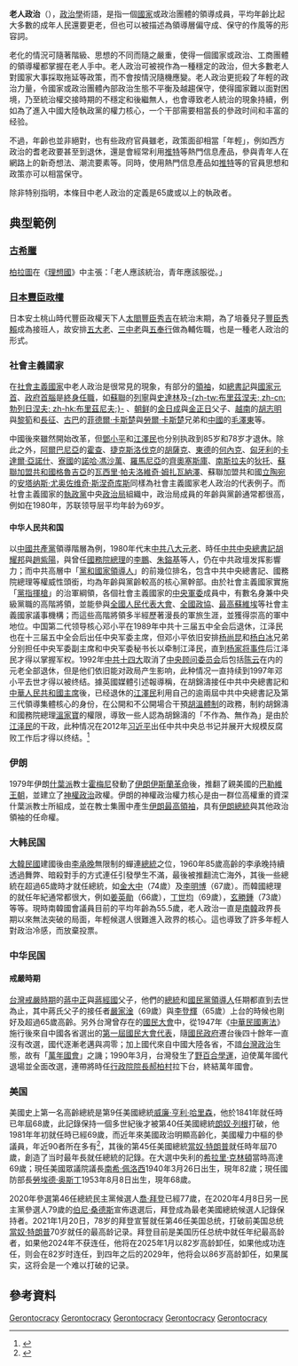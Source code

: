 {{NoteTA}}
{{globalize|time=2015-01-26T05:24:02+00:00}}
{{refimprove|time=2013-03-17}}
{{Forms of government}}
'''老人政治'''（{{lang-en|Gerontocracy}}），[[政治學|政治學]]術語，是指一個[[國家|國家]]或政治團體的領導成員，平均年齡比起大多數的成年人民還要更老，但也可以被描述為領導層偏守成、保守的作風等的形容詞。

老化的情況可隨著階級、思想的不同而隨之嚴重，使得一個國家或政治、工商團體的領導權都掌握在老人手中。老人政治可被視作為一種穩定的政治，但大多數老人對國家大事採取拖延等政策，而不會按情況隨機應變。老人政治更扼殺了年輕的政治力量，令國家或政治團體內部政治生態不平衡及越趨保守，使得國家難以面對困境，乃至統治權交接時期的不穩定和後繼無人，也會導致老人統治的現象持續，例如為了進入中國大陸執政黨的權力核心，一个干部需要相當長的參政时间和丰富的经验。

不過，年齡也並非絕對，也有些政府官員雖老，政策面卻相當「年輕」，例如西方政治的耆老政要甚至到退休，還是會經常利用[[推特|推特]]等熱門信息產品，參與青年人在網路上的新奇想法、潮流要素等。同時，使用熱門信息產品如[[推特|推特]]等的官員思想和政策亦可以相當保守。


除非特别指明，本條目中老人政治的定義是65歲或以上的執政者。

== 典型範例 ==

===[[古希臘|古希臘]]===
[[柏拉圖|柏拉圖]]在《[[理想國|理想國]]》中主張：「老人應該統治，青年應該服從。」

===[[安土桃山時代|日本]][[豐臣政權|豐臣政權]]===
日本安土桃山時代豐臣政權天下人[[太閤|太閤]][[豐臣秀吉|豐臣秀吉]]在統治末期，為了培養兒子[[豐臣秀賴|豐臣秀賴]]成為接班人，故安排[[五大老|五大老]]、[[三中老|三中老]]與[[五奉行|五奉行]]做為輔佐職，也是一種老人政治的形式。

===社會主義國家===
在[[社會主義國家|社會主義國家]]中老人政治是很常見的現象，有部分的[[領袖|領袖]]，如[[總書記|總書記]]與[[國家元首|國家元首]]、[[政府首腦|政府首腦]]是[[任期制|終身任職]]，如[[蘇聯|蘇聯]]的[[弗拉基米尔·伊里奇·列宁|列寧]]與[[约瑟夫·维萨里奥诺维奇·斯大林|史達林]]及[[列昂尼德·伊里奇·勃列日涅夫|-{zh-tw:布里茲涅夫; zh-cn:勃列日涅夫; zh-hk:布里茲尼夫;}-]] 、[[朝鲜民主主义人民共和国|朝鲜]]的[[金日成|金日成]]與[[金正日|金正日]]父子、[[越南|越南]]的[[胡志明|胡志明]]與[[黎筍|黎筍]]和[[长征_(政治人物)|長征]]、[[古巴|古巴]]的[[菲德尔·卡斯特罗|菲德爾·卡斯楚]]與[[劳尔·卡斯特罗|勞爾·卡斯楚]]兄弟和[[中國|中國]]的[[毛澤東|毛澤東]]等。

中國後來雖然開始改革，但[[鄧小平|鄧小平]]和[[江澤民|江澤民]]也分别执政到85岁和78岁才退休。除此之外，[[阿尔巴尼亚社会主义人民共和国|阿爾巴尼亞]]的[[恩維爾·霍查|霍查]]、[[捷克斯洛伐克|捷克斯洛伐克]]的[[古斯塔夫·胡萨克|胡薩克]]、[[東德|東德]]的[[何內克|何內克]]、[[匈牙利|匈牙利]]的[[卡達爾·亞諾什|卡達爾·亞諾什]]、[[寮國|寮國]]的[[諾哈·馮沙萬|諾哈·馮沙萬]]、[[羅馬尼亞|羅馬尼亞]]的[[尼古拉·齐奥塞斯库|齊奧塞斯庫]]、[[南斯拉夫|南斯拉夫]]的[[狄托|狄托]]、[[蘇聯加盟共和國|蘇聯加盟共和國]][[格魯吉亞|格魯吉亞]]的[[瓦西里·帕夫洛维奇·姆扎瓦纳泽|瓦西里·帕夫洛維奇·姆扎瓦納澤]]、蘇聯加盟共和國[[立陶宛|立陶宛]]的[[安塔纳斯·尤奥佐维奇·斯涅奇库斯|安塔纳斯·尤奥佐维奇·斯涅奇库斯]]同樣為社會主義國家老人政治的代表例子。而社會主義國家的[[執政黨|執政黨]]中央[[政治局|政治局]]組織中，政治局成員的年齡與黨齡通常都很高，例如在1980年，苏联领导层平均年龄为69岁。

==== 中华人民共和国 ====
以[[中國共產黨|中國共產黨]]領導階層為例，1980年代末[[中共八大元老|中共八大元老]]、時任[[中共中央總書記|中共中央總書記]][[胡耀邦|胡耀邦]]與[[趙紫陽|趙紫陽]]，與曾任[[國務院總理|國務院總理]]的[[李鵬|李鵬]]、[[朱鎔基|朱鎔基]]等人，仍在中共政壇发挥影響力；而中共高層中「[[黨和國家領導人|黨和國家領導人]]」的前幾位排名，包含中共中央總書記、國務院總理等權威性頭銜，均為年齡與黨齡較高的核心黨幹部。由於社會主義國家實施「[[黨指揮槍|黨指揮槍]]」的治軍綱領，各個社會主義國家的[[中央軍委|中央軍委]]成員中，有數名身兼中央級黨職的高階將領，並能參與[[全國人民代表大會|全國人民代表大會]]、[[中国人民政治协商会议全国委员会|全國政協]]、[[最高蘇維埃|最高蘇維埃]]等社會主義國家議事機構；而這些高階將領多半經歷著漫長的軍旅生涯，並獲得崇高的軍中地位。中国第二代领导核心邓小平在1989年中共十三届五中全会后退休，江泽民也在十三届五中全会后出任中央军委主席，但邓小平依旧安排[[杨尚昆|杨尚昆]]和[[杨白冰|杨白冰]]兄弟分别担任中央军委副主席和中央军委秘书长以牵制江泽民，直到[[杨家将事件|杨家将事件]]后江泽民才得以掌握军权。1992年[[中共十四大|中共十四大]]取消了[[中央顾问委员会|中央顾问委员会]]后包括[[陈云|陈云]]在内的元老全部退休，但是他们依旧能对政局产生影响，此种情况一直持续到1997年邓小平去世才得以被终结。據英國媒體引述報導稱，在胡錦濤接任中共中央總書記和[[中華人民共和國主席|中華人民共和國主席]]後，已经退休的[[江澤民|江澤民]]利用自己的逾兩屆中共中央總書記及第三代領導集體核心的身份，在公開和不公開場合干預[[胡溫體制|胡溫體制]]的政務，制約胡錦濤和國務院總理[[溫家寶|溫家寶]]的權限，導致一些人認為胡錦濤的「不作為、無作為」是由於[[江泽民|江泽民]]的干政，此种情况在2012年[[习近平|习近平]]出任中共中央总书记并展开大规模反腐败工作后才得以终结。<ref>{{cite web|author=嵇伟|title=透视中国：老人干政时代的结束？|url=http://www.bbc.co.uk/zhongwen/simp/china_watch/2013/01/130130_focusonchina_oldman.shtml|publisher=[[BBC中文網|BBC中文網]]|date=2013-01-30|accessdate=2013-03-16|archive-date=2013-02-03|archive-url=https://web.archive.org/web/20130203070525/http://www.bbc.co.uk/zhongwen/simp/china_watch/2013/01/130130_focusonchina_oldman.shtml|dead-url=no}}</ref>

===伊朗===
1979年伊朗[[什葉派|什葉派]]教士[[霍梅尼|霍梅尼]]發動了[[伊朗伊斯蘭革命|伊朗伊斯蘭革命]]後，推翻了親美國的[[巴勒維王朝|巴勒維王朝]]，並建立了[[神權政治|神權政治]]政權。伊朗的神權政治權力核心是由一群位高權重的資深什葉派教士所組成，並在教士集團中產生[[伊朗最高領袖|伊朗最高領袖]]，具有[[伊朗總統|伊朗總統]]與其他政治領袖的任命權。

===大韩民国===
[[大韓民國|大韓民國]]建國後由[[李承晚|李承晚]]無限制的蟬連[[大韓民國總統|總統]]之位，1960年85歲高齡的李承晚持續透過舞弊、暗殺對手的方式連任引發學生不滿，最後被推翻流亡海外，其後一些總統在超過65歲時才就任總統，如[[金大中|金大中]]（74歲）及[[李明博|李明博]]（67歲）。而韓國總理的就任年紀通常都很大，例如[[姜英勛|姜英勛]]（66歲），[[丁世均|丁世均]]（69歲），[[玄勝鍾|玄勝鍾]]（73歲）等等。現時南韓國會議員目前的平均年齡為55.5歲，老人政治一直是[[南韓|南韓]]政界長期以來無法突破的局面，年輕候選人很難進入政界的核心。這也導致了許多年輕人對政治冷感，而放棄投票。

===中华民国===

====戒嚴時期====
[[台灣戒嚴時期|台灣戒嚴時期]]的[[蔣中正|蔣中正]]與[[蔣經國|蔣經國]]父子，他們的[[中華民國總統|總統]]和[[中國國民黨|國民黨]][[中國國民黨主席|領導人]]任期都直到去世為止，其中蔣氏父子的接任者[[嚴家淦|嚴家淦]]（69歲）與[[李登輝|李登輝]]（65歲）上台的時候也剛好及超過65歲高齡。另外台灣曾存在的[[中華民國國民大會|國民大會]]中，從1947年《[[中華民國憲法|中華民國憲法]]》施行後來自中國各省選出的[[第一屆國民大會代表|第一屆國民大會代表]]，隨[[國民政府|國民政府]]遷台後四十餘年一直沒有改選，國代逐漸老邁與凋零；加上國代來自中國大陸各省，不諳[[台灣政治|台灣政治]]生態，故有「[[萬年國會|萬年國會]]」之譏；1990年3月，台灣發生了[[野百合學運|野百合學運]]，迫使萬年國代退場並全面改選，連帶將時任[[行政院院長|行政院院長]][[郝柏村|郝柏村]]拉下台，終結萬年國會。

===美国===
美國史上第一名高齡總統是第9任美國總統[[威廉·亨利·哈里森|威廉·亨利·哈里森]]，他於1841年就任時已年屆68歲，此記錄保持一個多世紀後才被第40任美國總統[[朗奴·列根|朗奴·列根]]打破，他1981年年初就任時已經69歲，而近年來美國政治明顯高齡化，美國權力中樞的參議員，年近90者所在多有<ref>{{Cite web |url=https://www.chinatimes.com/newspapers/20210121000431-260102?chdtv |title=存档副本 |access-date=2021-07-20 |archive-date=2021-07-22 |archive-url=https://web.archive.org/web/20210722104534/https://www.chinatimes.com/newspapers/20210121000431-260102?chdtv |dead-url=no }}</ref>，其後的第45任美國總統[[當奴·特朗普|當奴·特朗普]]就任時年屆70歲，創造了当时最年長就任總統的記錄。在大選中失利的[[希拉里·克林頓|希拉里·克林頓]]當時高達69歲；現任美國眾議院議長[[南希·佩洛西|南希·佩洛西]]1940年3月26日出生，現年82歲；現任國防部長[[勞埃德·奥斯丁|勞埃德·奥斯丁]]1953年8月8日出生，現年68歲。

2020年參選第46任總統民主黨候選人[[喬·拜登|喬·拜登]]已經77歲，在2020年4月8日另一民主黨參選人79歲的[[伯尼·桑德斯|伯尼·桑德斯]]宣佈退選后，拜登成為最老美國總統候選人記錄保持者。2021年1月20日，78岁的拜登宣誓就任第46任美国总统，打破前美国总统[[當奴·特朗普|當奴·特朗普]]70岁就任的最高龄记录。拜登目前是美国历任总统中就任年纪最高龄者，如果他2024年不获连任，他将在2025年1月以82岁高龄卸任，如果他成功连任，则会在82岁时连任，到四年之后的2029年，他将会以86岁高龄卸任，如果属实，这将会是一个难以打破的记录。

== 參考資料 ==
{{reflist|2}}

[[Category:政治學術語|Gerontocracy]]
[[Category:老化|Gerontocracy]]
[[Category:政體|Gerontocracy]]
[[Category:寡頭政治|Gerontocracy]]
[[Category:政治制度|Gerontocracy]]